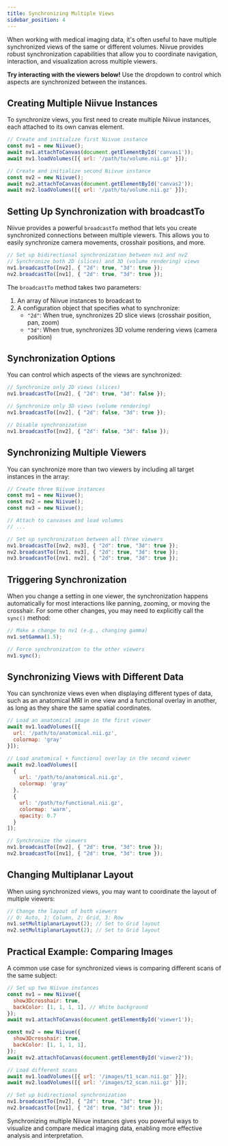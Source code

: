 ```yaml
---
title: Synchronizing Multiple Views
sidebar_position: 4
---
```



When working with medical imaging data, it's often useful to have multiple synchronized views of the same or different volumes. Niivue provides robust synchronization capabilities that allow you to coordinate navigation, interaction, and visualization across multiple viewers.

**Try interacting with the viewers below!** Use the dropdown to control which aspects are synchronized between the instances.

<NiivueBrowserWrapper>
  <SyncDemo />
</NiivueBrowserWrapper>

## Creating Multiple Niivue Instances

To synchronize views, you first need to create multiple Niivue instances, each attached to its own canvas element.

```javascript
// Create and initialize first Niivue instance
const nv1 = new Niivue();
await nv1.attachToCanvas(document.getElementById('canvas1'));
await nv1.loadVolumes([{ url: '/path/to/volume.nii.gz' }]);

// Create and initialize second Niivue instance
const nv2 = new Niivue();
await nv2.attachToCanvas(document.getElementById('canvas2'));
await nv2.loadVolumes([{ url: '/path/to/volume.nii.gz' }]);
```

## Setting Up Synchronization with broadcastTo

Niivue provides a powerful `broadcastTo` method that lets you create synchronized connections between multiple viewers. This allows you to easily synchronize camera movements, crosshair positions, and more.

```javascript
// Set up bidirectional synchronization between nv1 and nv2
// Synchronize both 2D (slices) and 3D (volume rendering) views
nv1.broadcastTo([nv2], { "2d": true, "3d": true });
nv2.broadcastTo([nv1], { "2d": true, "3d": true });
```

The `broadcastTo` method takes two parameters:
1. An array of Niivue instances to broadcast to
2. A configuration object that specifies what to synchronize:
   - `"2d"`: When true, synchronizes 2D slice views (crosshair position, pan, zoom)
   - `"3d"`: When true, synchronizes 3D volume rendering views (camera position)

## Synchronization Options

You can control which aspects of the views are synchronized:

```javascript
// Synchronize only 2D views (slices)
nv1.broadcastTo([nv2], { "2d": true, "3d": false });

// Synchronize only 3D views (volume rendering)
nv1.broadcastTo([nv2], { "2d": false, "3d": true });

// Disable synchronization
nv1.broadcastTo([nv2], { "2d": false, "3d": false });
```

## Synchronizing Multiple Viewers

You can synchronize more than two viewers by including all target instances in the array:

```javascript
// Create three Niivue instances
const nv1 = new Niivue();
const nv2 = new Niivue();
const nv3 = new Niivue();

// Attach to canvases and load volumes
// ...

// Set up synchronization between all three viewers
nv1.broadcastTo([nv2, nv3], { "2d": true, "3d": true });
nv2.broadcastTo([nv1, nv3], { "2d": true, "3d": true });
nv3.broadcastTo([nv1, nv2], { "2d": true, "3d": true });
```

## Triggering Synchronization

When you change a setting in one viewer, the synchronization happens automatically for most interactions like panning, zooming, or moving the crosshair. For some other changes, you may need to explicitly call the `sync()` method:

```javascript
// Make a change to nv1 (e.g., changing gamma)
nv1.setGamma(1.5);

// Force synchronization to the other viewers
nv1.sync();
```

## Synchronizing Views with Different Data

You can synchronize views even when displaying different types of data, such as an anatomical MRI in one view and a functional overlay in another, as long as they share the same spatial coordinates.

```javascript
// Load an anatomical image in the first viewer
await nv1.loadVolumes([{
  url: '/path/to/anatomical.nii.gz',
  colormap: 'gray'
}]);

// Load anatomical + functional overlay in the second viewer
await nv2.loadVolumes([
  {
    url: '/path/to/anatomical.nii.gz',
    colormap: 'gray'
  },
  {
    url: '/path/to/functional.nii.gz',
    colormap: 'warm',
    opacity: 0.7
  }
]);

// Synchronize the viewers
nv1.broadcastTo([nv2], { "2d": true, "3d": true });
nv2.broadcastTo([nv1], { "2d": true, "3d": true });
```

## Changing Multiplanar Layout

When using synchronized views, you may want to coordinate the layout of multiple viewers:

```javascript
// Change the layout of both viewers
// 0: Auto, 1: Column, 2: Grid, 3: Row
nv1.setMultiplanarLayout(2); // Set to Grid layout
nv2.setMultiplanarLayout(2); // Set to Grid layout
```

## Practical Example: Comparing Images

A common use case for synchronized views is comparing different scans of the same subject:

```javascript
// Set up two Niivue instances
const nv1 = new Niivue({
  show3Dcrosshair: true,
  backColor: [1, 1, 1, 1], // White background
});
await nv1.attachToCanvas(document.getElementById('viewer1'));

const nv2 = new Niivue({
  show3Dcrosshair: true,
  backColor: [1, 1, 1, 1],
});
await nv2.attachToCanvas(document.getElementById('viewer2'));

// Load different scans
await nv1.loadVolumes([{ url: '/images/t1_scan.nii.gz' }]);
await nv2.loadVolumes([{ url: '/images/t2_scan.nii.gz' }]);

// Set up bidirectional synchronization
nv1.broadcastTo([nv2], { "2d": true, "3d": true });
nv2.broadcastTo([nv1], { "2d": true, "3d": true });
```

Synchronizing multiple Niivue instances gives you powerful ways to visualize and compare medical imaging data, enabling more effective analysis and interpretation. 